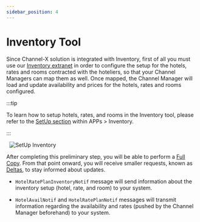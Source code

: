 ```yaml
---
sidebar_position: 4
---
```


# Inventory Tool

Since Channel-X solution is integrated with Inventory, first of all you must use our [Inventory extranet](https://inventory.xmltravelgate.com/Account/Login?ReturnUrl=%2f) in order to configure the setup for the hotels, rates and rooms contracted with the hoteliers, so that your Channel Managers can map them as well. Once mapped, the Channel Manager will load and update availability and prices for the hotels, rates and rooms configured.

:::tip

To learn how to setup hotels, rates, and rooms in the Inventory tool, please refer to the [SetUp section](#) within APPs > Inventory.

:::

&nbsp;
![SetUp Inventory](https://storage.travelgate.com/docs/setup-inventory.png)

After completing this preliminary step, you will be able to perform a [Full Copy](fullcopy-and-deltas). From that point onward, you will receive smaller requests, known as [Deltas](fullcopy-and-deltas), to stay informed about updates.

* `HotelRatePlanInventoryNotif` message will send information about the inventory setup (hotel, rate, and room) to your system.

* `HotelAvailNotif` and `HotelRatePlanNotif` messages will transmit information regarding the availability and rates (pushed by the Channel Manager beforehand) to your system.